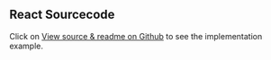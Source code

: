 ## React Sourcecode

Click on [View source & readme on Github](https://github.com/wfp/ui/tree/master/src/documentation/samples) to see the implementation example.
